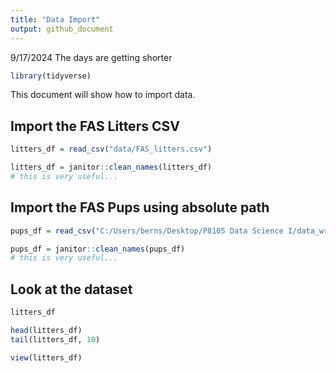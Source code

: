 ```yaml
---
title: "Data Import"
output: github_document
---
```


9/17/2024 The days are getting shorter

```r
library(tidyverse)
```

This document will show how to import data.

## Import the FAS Litters CSV
```r
litters_df = read_csv("data/FAS_litters.csv")

litters_df = janitor::clean_names(litters_df)
# this is very useful...
```

## Import the FAS Pups using absolute path
```r
pups_df = read_csv("C:/Users/berns/Desktop/P8105 Data Science I/data_wranging_1/data/FAS_pups.csv")

pups_df = janitor::clean_names(pups_df)
# this is very useful...
```

## Look at the dataset
```r
litters_df

head(litters_df)
tail(litters_df, 10)
```

```r
view(litters_df)
```
